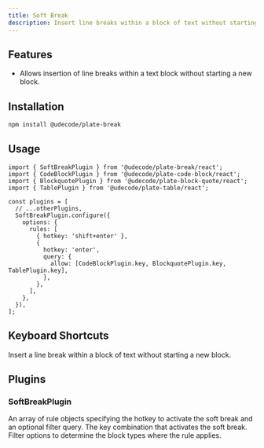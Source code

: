 ```yaml
---
title: Soft Break
description: Insert line breaks within a block of text without starting a new block.
---
```


<ComponentPreview name="playground-demo" id="soft-break" />

<PackageInfo>

## Features

- Allows insertion of line breaks within a text block without starting a new block.

</PackageInfo>

## Installation

```bash
npm install @udecode/plate-break
```

## Usage

```tsx
import { SoftBreakPlugin } from '@udecode/plate-break/react';
import { CodeBlockPlugin } from '@udecode/plate-code-block/react';
import { BlockquotePlugin } from '@udecode/plate-block-quote/react';
import { TablePlugin } from '@udecode/plate-table/react';

const plugins = [
  // ...otherPlugins,
  SoftBreakPlugin.configure({
    options: {
      rules: [
        { hotkey: 'shift+enter' },
        {
          hotkey: 'enter',
          query: {
            allow: [CodeBlockPlugin.key, BlockquotePlugin.key, TablePlugin.key],
          },
        },
      ],
    },
  }),
];
```

## Keyboard Shortcuts

<KeyTable>
  <KeyTableItem hotkey="Shift + Enter">
    Insert a line break within a block of text without starting a new block.
  </KeyTableItem>
</KeyTable>

## Plugins

### SoftBreakPlugin

<APIOptions>

<APIItem name="rules" type="object[]" optional>
An array of rule objects specifying the hotkey to activate the soft break and an optional filter query.
<APISubList>
<APISubListItem parent="rules" name="hotkey" type="string">
The key combination that activates the soft break.
</APISubListItem>
<APISubListItem parent="rules" name="query" type="QueryNodeOptions" optional>
Filter options to determine the block types where the rule applies.
</APISubListItem>
</APISubList>
</APIItem>
</APIOptions>